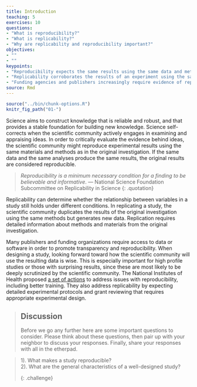 ```yaml
---
title: Introduction
teaching: 5
exercises: 10
questions:
- "What is reproducibility?"
- "What is replicability?"
- "Why are replicability and reproducibility important?"
objectives:
- ""
- ""
keypoints:
- "Reproducibility expects the same results using the same data and methods from an original study."
- "Replicability corroborates the results of an experiment using the same methods as the original."
- "Funding agencies and publishers increasingly require evidence of reproducibility in grant applications and manuscript submissions."
source: Rmd
---
```


```r
source("../bin/chunk-options.R")
knitr_fig_path("01-")
```

Science aims to construct knowledge that is reliable and robust, and that provides a stable foundation for building new knowledge. Science self-corrects when the scientific community actively engages in examining and appraising ideas. In order to critically evaluate the evidence behind ideas, the scientific community might reproduce experimental results using the same materials and methods as in the original investigation. If the same data and the same analyses produce the same results, the original results are considered reproducible. 

> *Reproducibility is a minimum necessary condition for a finding to be believable and informative*.
> — National Science Foundation Subcommittee on Replicability in Science
{: .quotation}

Replicability can determine whether the relationship between variables in a study still holds under different conditions. In replicating a study, the scientific community duplicates the results of the original investigation using the same methods but generates new data. Replication requires detailed information about methods and materials from the original investigation.

Many publishers and funding organizations require access to data or software in order to promote transparency and reproducibility. When designing a study, looking forward toward how the scientific community will use the resulting data is wise. This is especially important for high profile studies or those with surprising results, since these are most likely to be deeply scrutinized by the scientific community. The National Institutes of Health proposed [a set of actions](https://www.nature.com/news/policy-nih-plans-to-enhance-reproducibility-1.14586) to address issues with reproducibility, including better training. They also address replicability by expecting detailed experimental protocols and grant reviewing that requires appropriate experimental design. 

> ## Discussion
> Before we go any further here are some important questions to consider. Please think about these questions, then pair up with your neighbor to discuss your responses. Finally, share your responses with all in the etherpad.

> 1). What makes a study reproducible?  
> 2). What are the general characteristics of a well-designed study?  
>
{: .challenge}



